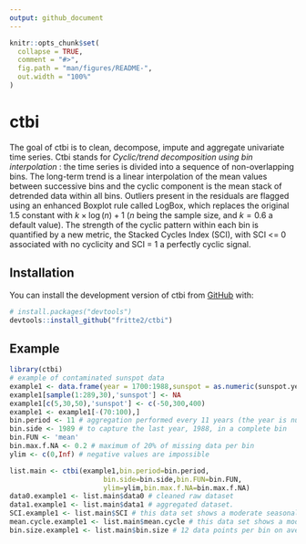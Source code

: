 ```yaml
---
output: github_document
---
```


<!-- README.md is generated from README.Rmd. Please edit that file -->

```r
knitr::opts_chunk$set(
  collapse = TRUE,
  comment = "#>",
  fig.path = "man/figures/README-",
  out.width = "100%"
)
```

# ctbi

<!-- badges: start -->
<!-- badges: end -->

The goal of ctbi is to clean, decompose, impute and aggregate univariate time series. Ctbi stands for *Cyclic/trend decomposition using bin interpolation* : the time series is divided into a sequence of non-overlapping bins. The long-term trend is a linear interpolation of the mean values between successive bins and the cyclic component is the mean stack of detrended data within all bins. Outliers present in the residuals are flagged using an enhanced Boxplot rule called LogBox, which replaces the original 1.5 constant with $k \times \log(n)+1$ ($n$ being the sample size, and $k=0.6$ a default value). The strength of the cyclic pattern within each bin is quantified by a new metric, the Stacked Cycles Index (SCI), with SCI <= 0 associated with no cyclicity and SCI = 1 a perfectly cyclic signal.

## Installation

You can install the development version of ctbi from [GitHub](https://github.com/) with:

``` r
# install.packages("devtools")
devtools::install_github("fritte2/ctbi")
```

## Example

```r
library(ctbi)
# example of contaminated sunspot data
example1 <- data.frame(year = 1700:1988,sunspot = as.numeric(sunspot.year))
example1[sample(1:289,30),'sunspot'] <- NA
example1[c(5,30,50),'sunspot'] <- c(-50,300,400)
example1 <- example1[-(70:100),]
bin.period <- 11 # aggregation performed every 11 years (the year is numeric here)
bin.side <- 1989 # to capture the last year, 1988, in a complete bin
bin.FUN <- 'mean'
bin.max.f.NA <- 0.2 # maximum of 20% of missing data per bin
ylim <- c(0,Inf) # negative values are impossible

list.main <- ctbi(example1,bin.period=bin.period,
                       bin.side=bin.side,bin.FUN=bin.FUN,
                       ylim=ylim,bin.max.f.NA=bin.max.f.NA)
data0.example1 <- list.main$data0 # cleaned raw dataset
data1.example1 <- list.main$data1 # aggregated dataset.
SCI.example1 <- list.main$SCI # this data set shows a moderate seasonality
mean.cycle.example1 <- list.main$mean.cycle # this data set shows a moderate seasonality
bin.size.example1 <- list.main$bin.size # 12 data points per bin on average (12 months per year)
```
